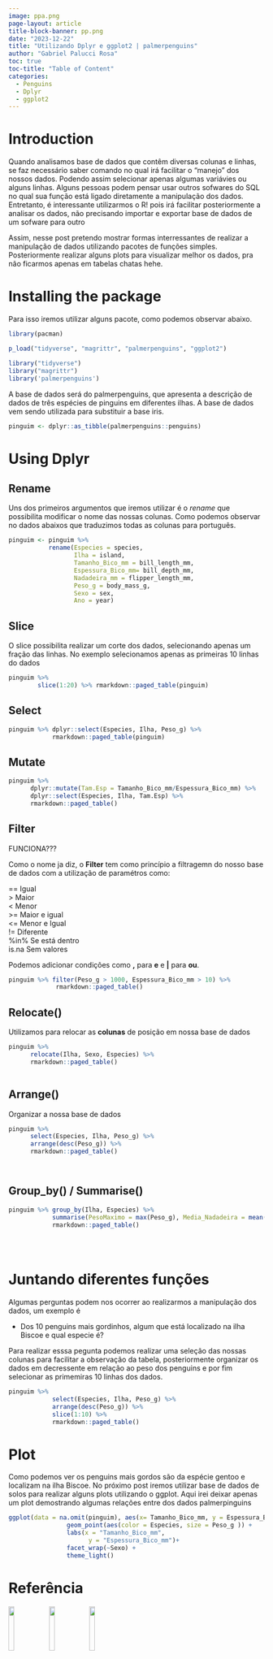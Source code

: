 ```yaml
---
image: ppa.png
page-layout: article
title-block-banner: pp.png
date: "2023-12-22"
title: "Utilizando Dplyr e ggplot2 | palmerpenguins"
author: "Gabriel Palucci Rosa"
toc: true
toc-title: "Table of Content"
categories:
  - Penguins
  - Dplyr
  - ggplot2
---
```


# Introduction

Quando analisamos base de dados que contêm diversas colunas e linhas, se faz necessário saber comando no qual irá facilitar o "manejo" dos nossos dados. Podendo assim selecionar apenas algumas variávies ou alguns linhas. Alguns pessoas podem pensar usar outros sofwares do SQL no qual sua função está ligado diretamente a manipulação dos dados. Entretanto, é interessante utilizarmos o R! pois irá facilitar posteriormente a analisar os dados, não precisando importar e exportar base de dados de um sofware para outro

Assim, nesse post pretendo mostrar formas interressantes de realizar a manipulação de dados utilizando pacotes de funções simples. Posteriormente realizar alguns plots para visualizar melhor os dados, pra não ficarmos apenas em tabelas chatas hehe.

# Installing the package

Para isso iremos utilizar alguns pacote, como podemos observar abaixo.

```r

library(pacman)

p_load("tidyverse", "magrittr", "palmerpenguins", "ggplot2")

library("tidyverse")
library("magrittr")
library('palmerpenguins')

```

A base de dados será do palmerpenguins, que apresenta a descrição de dados de três espécies de pinguins em diferentes ilhas. A base de dados vem sendo utilizada para substituir a base iris.

```r
pinguim <- dplyr::as_tibble(palmerpenguins::penguins)
```

# Using Dplyr

## Rename

Uns dos primeiros argumentos que iremos utilizar é o *rename* que possibilita modificar o nome das nossas colunas. Como podemos observar no dados abaixos que traduzimos todas as colunas para português.

```r

pinguim <- pinguim %>% 
           rename(Especies = species, 
                  Ilha = island,
                  Tamanho_Bico_mm = bill_length_mm,
                  Espessura_Bico_mm= bill_depth_mm,
                  Nadadeira_mm = flipper_length_mm,
                  Peso_g = body_mass_g,
                  Sexo = sex,
                  Ano = year)
```

## Slice

O slice possibilita realizar um corte dos dados, selecionando apenas um fração das linhas. No exemplo selecionamos apenas as primeiras 10 linhas do dados

```r

pinguim %>% 
        slice(1:20) %>% rmarkdown::paged_table(pinguim)
```

## Select

```r

pinguim %>% dplyr::select(Especies, Ilha, Peso_g) %>%
            rmarkdown::paged_table(pinguim)

```

## Mutate

```r


pinguim %>% 
      dplyr::mutate(Tam.Esp = Tamanho_Bico_mm/Espessura_Bico_mm) %>%
      dplyr::select(Especies, Ilha, Tam.Esp) %>%
      rmarkdown::paged_table()

```

## Filter

FUNCIONA???

Como o nome ja diz, o **Filter** tem como princípio a filtragemn do nosso base de dados com a utilização de paramétros como:

== Igual\
\> Maior\
\< Menor\
\>= Maior e igual\
\<= Menor e Igual\
!= Diferente\
%in% Se está dentro\
is.na Sem valores

Podemos adicionar condições como **,** para **e** e **\|** para **ou**.

```r


pinguim %>% filter(Peso_g > 1000, Espessura_Bico_mm > 10) %>% 
             rmarkdown::paged_table()                 

```

## Relocate()

Utilizamos para relocar as **colunas** de posição em nossa base de dados

```r
  

pinguim %>% 
      relocate(Ilha, Sexo, Especies) %>%
      rmarkdown::paged_table()                 



```

## Arrange()

Organizar a nossa base de dados

```r

pinguim %>% 
      select(Especies, Ilha, Peso_g) %>% 
      arrange(desc(Peso_g)) %>%
      rmarkdown::paged_table()                 




```

## Group_by() / Summarise()

```r

pinguim %>% group_by(Ilha, Especies) %>%
            summarise(PesoMaximo = max(Peso_g), Media_Nadadeira = mean(Nadadeira_mm)) %>%
            rmarkdown::paged_table()                 

            
  

```

# Juntando diferentes funções

Algumas perguntas podem nos ocorrer ao realizarmos a manipulação dos dados, um exemplo é

-   Dos 10 penguins mais gordinhos, algum que está localizado na ilha Biscoe e qual especie é?

Para realizar esssa pegunta podemos realizar uma seleção das nossas colunas para facilitar a observação da tabela, posteriormente organizar os dados em decressente em relação ao peso dos penguins e por fim selecionar as primemiras 10 linhas dos dados.

```r

pinguim %>% 
            select(Especies, Ilha, Peso_g) %>% 
            arrange(desc(Peso_g)) %>% 
            slice(1:10) %>% 
            rmarkdown::paged_table()

```

# Plot

Como podemos ver os penguins mais gordos são da espécie gentoo e localizam na ilha Biscoe. No próximo post iremos utilizar base de dados de solos para realizar alguns plots utilizando o ggplot. Aqui irei deixar apenas um plot demostrando algumas relações entre dos dados palmerpinguins

```r

ggplot(data = na.omit(pinguim), aes(x= Tamanho_Bico_mm, y = Espessura_Bico_mm)) +
                geom_point(aes(color = Especies, size = Peso_g )) +
                labs(x = "Tamanho_Bico_mm", 
                      y = "Espessura_Bico_mm")+
                facet_wrap(~Sexo) +
                theme_light()
```

# Referência

[ ](https://github.com/allisonhorst/palmerpenguins)

![](https://www.tidyverse.org/images/hex-tidyverse.png){width="15%"} ![](https://magrittr.tidyverse.org/logo.png){width="15%"} ![](https://allisonhorst.github.io/palmerpenguins/reference/figures/logo.png){width="15%"}
